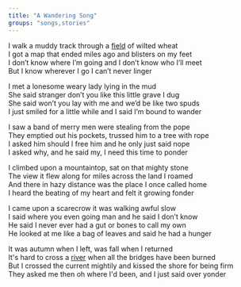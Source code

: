 ```yaml
---
title: "A Wandering Song"
groups: "songs,stories"
---
```


I walk a muddy track through a [field](dylund) of wilted wheat\
I got a map that ended miles ago and blisters on my feet\
I don’t know where I’m going and I don’t know who I’ll meet\
But I know wherever I go I can’t never linger

I met a lonesome weary lady lying in the mud\
She said stranger don’t you like this little grave I dug\
She said won’t you lay with me and we’d be like two spuds\
I just smiled for a little while and I said I’m bound to wander

I saw a band of merry men were stealing from the pope\
They emptied out his pockets, trussed him to a tree with rope\
I asked him should I free him and he only just said nope\
I asked why, and he said my, I need this time to ponder

I climbed upon a mountaintop, sat on that mighty stone\
The view it flew along for miles across the land I roamed\
And there in hazy distance was the place I once called home\
I heard the beating of my heart and felt it growing fonder

I came upon a scarecrow it was walking awful slow\
I said where you even going man and he said I don’t know\
He said I never ever had a gut or bones to call my own\
He looked at me like a bag of leaves and said he had a hunger

It was autumn when I left, was fall when I returned\
It's hard to cross a [river](dylund#the-borderline-river) when all the bridges have been burned\
But I crossed the current mightily and kissed the shore for being firm\
They asked me then oh where I'd been, and I just said over yonder